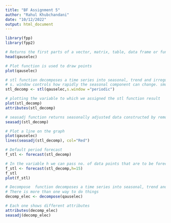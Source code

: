 ---
title: "BF Assignment 5"
author: "Rahul Khubchandani"
date: "10/12/2022"
output: html_document
---

```{r}
library(fpp)
library(fpp2)

# Returns the first parts of a vector, matrix, table, data frame or function 
head(qauselec)

# Plot function is used to draw points 
plot(qauselec)

# stl function decomposes a time series into seasonal, trend and irregular components using loess
# s. window controls how rapidly the seasonal component can change. smoothing is effectively replaced by takin the mean
stl_decomp <- stl(qauselec,s.window ="periodic")

# plotting the variable to which we assigned the stl function result 
plot(stl_decomp)
attributes(stl_decomp)

# seasadj function returns seasonally adjusted data constructed by removing the seasonal component.
seasadj(stl_decomp)

# Plot a line on the graph
plot(qauselec)
lines(seasadj(stl_decomp), col="Red")

# Default period forecast
f_stl <- forecast(stl_decomp)

# In the variable h we can pass no. of data points that are to be forecasted.
f_stl <- forecast(stl_decomp,h=15)
f_stl
plot(f_stl)

# Decompose  function decomposes a time series into seasonal, trend and irregular components
# There is more than one way to do things
decomp_elec <- decompose(qauselec)

# Each one shows different attributes 
attributes(decomp_elec)
seasadj(decomp_elec)

```


